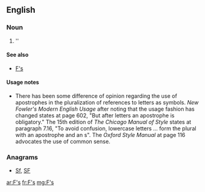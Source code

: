 ==English==

===Noun===
{{head|en|plural}}

# ''{{plural of|F|lang=en|nocat=1}}

====See also====
* [[F's]]

====Usage notes====
* There has been some difference of opinion regarding the use of apostrophes in the pluralization of references to letters as symbols.  ''New Fowler's Modern English Usage'' after noting that the usage fashion has changed states at page 602, "But after letters an apostrophe is obligatory."    The 15th edition of ''The Chicago Manual of Style'' states at paragraph 7.16, "To avoid confusion, lowercase letters ... form the plural with an apostrophe and an s".  The ''Oxford Style Manual'' at page 116 advocates the use of common sense.

===Anagrams===
* [[Sf#English|Sf]], [[SF#English|SF]]

[[ar:F's]]
[[fr:F's]]
[[mg:F's]]